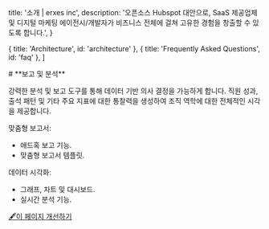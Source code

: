 
  title: '소개 | erxes inc',
  description:
    '오픈소스 Hubspot 대안으로, SaaS 제공업체 및 디지털 마케팅 에이전시/개발자가 비즈니스 전체에 걸쳐 고유한 경험을 창출할 수 있도록 합니다.',
}

  { title: 'Architecture', id: 'architecture' },
  { title: 'Frequently Asked Questions', id: 'faq' },
]

<HeroPattern />
# **보고 및 분석**

강력한 분석 및 보고 도구를 통해 데이터 기반 의사 결정을 가능하게 합니다. 직원 성과, 출석 패턴 및 기타 주요 지표에 대한 통찰력을 생성하여 조직 역학에 대한 전체적인 시각을 제공합니다.

맞춤형 보고서:
- 애드혹 보고 기능.
- 맞춤형 보고서 템플릿.

데이터 시각화:
- 그래프, 차트 및 대시보드.
- 실시간 분석 기능.


[🖋️이 페이지 개선하기](https://github.com/erxes/erxes-docs/edit/main/src/app/requirement/employee/reports/page.mdx)

